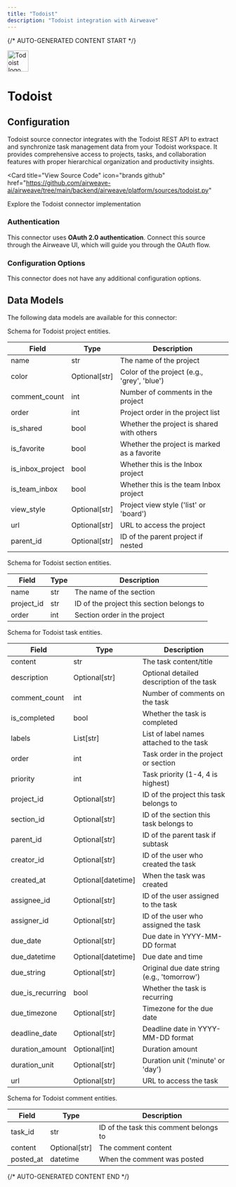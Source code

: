 ```yaml
---
title: "Todoist"
description: "Todoist integration with Airweave"
---
```


{/* AUTO-GENERATED CONTENT START */}



<div className="connector-header" style={{ display: 'flex', alignItems: 'center', gap: '12px', marginBottom: '24px' }}>
  <img src="icon.svg" alt="Todoist logo" width="48" height="48" className="connector-icon" />
  <h1 style={{ margin: 0 }}>Todoist</h1>
</div>

## Configuration

Todoist source connector integrates with the Todoist REST API to extract and synchronize task management
data from your Todoist workspace. It provides comprehensive access to projects, tasks, and
collaboration features with proper hierarchical organization and productivity insights.

<Card
  title="View Source Code"
  icon="brands github"
  href="https://github.com/airweave-ai/airweave/tree/main/backend/airweave/platform/sources/todoist.py"
>
  Explore the Todoist connector implementation
</Card>

### Authentication

This connector uses **OAuth 2.0 authentication**. Connect this source through the Airweave UI, which will guide you through the OAuth flow.

### Configuration Options

This connector does not have any additional configuration options.

## Data Models

The following data models are available for this connector:

<Accordion title="TodoistProjectEntity">

Schema for Todoist project entities.

| Field | Type | Description |
|-------|------|-------------|
| name | str | The name of the project |
| color | Optional[str] | Color of the project (e.g., 'grey', 'blue') |
| comment_count | int | Number of comments in the project |
| order | int | Project order in the project list |
| is_shared | bool | Whether the project is shared with others |
| is_favorite | bool | Whether the project is marked as a favorite |
| is_inbox_project | bool | Whether this is the Inbox project |
| is_team_inbox | bool | Whether this is the team Inbox project |
| view_style | Optional[str] | Project view style ('list' or 'board') |
| url | Optional[str] | URL to access the project |
| parent_id | Optional[str] | ID of the parent project if nested |

</Accordion>
<Accordion title="TodoistSectionEntity">

Schema for Todoist section entities.

| Field | Type | Description |
|-------|------|-------------|
| name | str | The name of the section |
| project_id | str | ID of the project this section belongs to |
| order | int | Section order in the project |

</Accordion>
<Accordion title="TodoistTaskEntity">

Schema for Todoist task entities.

| Field | Type | Description |
|-------|------|-------------|
| content | str | The task content/title |
| description | Optional[str] | Optional detailed description of the task |
| comment_count | int | Number of comments on the task |
| is_completed | bool | Whether the task is completed |
| labels | List[str] | List of label names attached to the task |
| order | int | Task order in the project or section |
| priority | int | Task priority (1-4, 4 is highest) |
| project_id | Optional[str] | ID of the project this task belongs to |
| section_id | Optional[str] | ID of the section this task belongs to |
| parent_id | Optional[str] | ID of the parent task if subtask |
| creator_id | Optional[str] | ID of the user who created the task |
| created_at | Optional[datetime] | When the task was created |
| assignee_id | Optional[str] | ID of the user assigned to the task |
| assigner_id | Optional[str] | ID of the user who assigned the task |
| due_date | Optional[str] | Due date in YYYY-MM-DD format |
| due_datetime | Optional[datetime] | Due date and time |
| due_string | Optional[str] | Original due date string (e.g., 'tomorrow') |
| due_is_recurring | bool | Whether the task is recurring |
| due_timezone | Optional[str] | Timezone for the due date |
| deadline_date | Optional[str] | Deadline date in YYYY-MM-DD format |
| duration_amount | Optional[int] | Duration amount |
| duration_unit | Optional[str] | Duration unit ('minute' or 'day') |
| url | Optional[str] | URL to access the task |

</Accordion>
<Accordion title="TodoistCommentEntity">

Schema for Todoist comment entities.

| Field | Type | Description |
|-------|------|-------------|
| task_id | str | ID of the task this comment belongs to |
| content | Optional[str] | The comment content |
| posted_at | datetime | When the comment was posted |

</Accordion>




{/* AUTO-GENERATED CONTENT END */}

